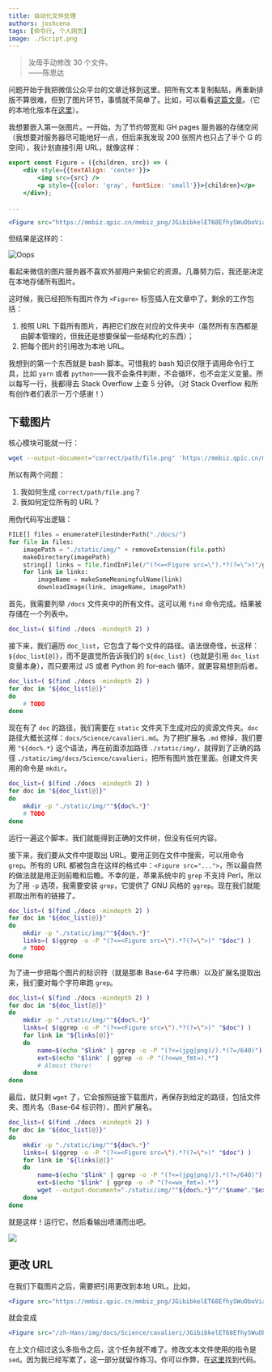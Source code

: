 ```yaml
---
title: 自动化文件处理
authors: joshcena
tags: [命令行, 个人网页]
image: ./Script.png
---
```


> 汝毋手动修改 30 个文件。  
> ——陈思达

<!-- truncate -->

问题开始于我把微信公众平台的文章迁移到这里。把所有文本复制黏贴，再重新排版不算很难，但到了图片环节，事情就不简单了。比如，可以看看[这篇文章](https://mp.weixin.qq.com/s/15D5f4zl5FG7Azl7gcZrxg)。（它的本地化版本在[这里](/docs/Science/cavalieri)）。

我想要嵌入第一张图片。一开始，为了节约带宽和 GH pages 服务器的存储空间（我想要对服务器尽可能地好一点，但后来我发现 200 张照片也只占了半个 G 的空间），我计划直接引用 URL，就像这样：

```jsx title="/docs/science/cavalieri.md"
export const Figure = ({children, src}) => (
    <div style={{textAlign: 'center'}}>
        <img src={src} />
        <p style={{color: 'gray', fontSize: 'small'}}>{children}</p>
    </div>);

...

<Figure src="https://mmbiz.qpic.cn/mmbiz_png/JGibibkelET68EfhySWuOboVia7FJX8ehwIAicTz2be2JDN7HIibwibjrpYPP1bTCr1TrjDicauU0P6BLCgFIibZK42GCQ/640?wx_fmt=png&tp=webp&wxfrom=5&wx_lazy=1&wx_co=1"></Figure>
```

但结果是这样的：

![Oops](https://mmbiz.qpic.cn/mmbiz_png/JGibibkelET6ic8fRiawIMic3jFWfS9o4SpMyc12XdWAmKlWL8hXbgTZcwwksxJaibMcUuXI8z0cKibBVyrTH2Y8DFFfA/640?wx_fmt=png&tp=webp&wxfrom=5&wx_lazy=1&wx_co=1)

看起来微信的图片服务器不喜欢外部用户来偷它的资源。几番努力后，我还是决定在本地存储所有图片。

这时候，我已经把所有图片作为 `<Figure>` 标签插入在文章中了。剩余的工作包括：

1. 按照 URL 下载所有图片，再把它们放在对应的文件夹中（虽然所有东西都是由脚本管理的，但我还是想要保留一些结构化的东西）；
2. 把每个图片的引用改为本地 URL。

我想到的第一个东西就是 bash 脚本。可惜我的 bash 知识仅限于调用命令行工具，比如 `yarn` 或者 `python`——我不会条件判断，不会循环，也不会定义变量。所以每写一行，我都得去 Stack Overflow 上查 5 分钟。（对 Stack Overflow 和所有创作者们表示一万个感谢！）

## 下载图片

核心模块可能就一行：

```bash
wget --output-document="correct/path/file.png" 'https://mmbiz.qpic.cn/mmbiz_png/JGibibkelET68EfhySWuOboVia7FJX8ehwIAicTz2be2JDN7HIibwibjrpYPP1bTCr1TrjDicauU0P6BLCgFIibZK42GCQ/640?wx_fmt=png&tp=webp&wxfrom=5&wx_lazy=1&wx_co=1'
```

所以有两个问题：

1. 我如何生成 `correct/path/file.png`？
2. 我如何定位所有的 URL？

用伪代码写出逻辑：

```python
FILE[] files = enumerateFilesUnderPath("./docs/")
for file in files:
    imagePath = "./static/img/" + removeExtension(file.path)
    makeDirectory(imagePath)
    string[] links = file.findInFile(/"(?<=<Figure src=\").*?(?=\">)"/g)
    for link in links:
        imageName = makeSomeMeaningfulName(link)
        downloadImage(link, imageName, imagePath)
```

首先，我需要列举 `/docs` 文件夹中的所有文件。这可以用 `find` 命令完成。结果被存储在一个列表中。

```bash
doc_list=( $(find ./docs -mindepth 2) )
```

接下来，我们遍历 `doc_list`，它包含了每个文件的路径。语法很奇怪，长这样：`${doc_list[@]}`，而不是直觉所告诉我们的 `${doc_list}`（也就是引用 `doc_list` 变量本身），而只要用过 JS 或者 Python 的 for-each 循环，就更容易想到后者。

```bash {2-5}
doc_list=( $(find ./docs -mindepth 2) )
for doc in "${doc_list[@]}"
do
    # TODO
done
```

现在有了 `doc` 的路径，我们需要在 `static` 文件夹下生成对应的资源文件夹。`doc` 路径大概长这样：`docs/Science/cavalieri.md`。为了把扩展名 `.md` 修掉，我们要用 `"${doc%.*}` 这个语法，再在前面添加路径 `./static/img/`，就得到了正确的路径 `./static/img/docs/Science/cavalieri`，把所有图片放在里面。创建文件夹用的命令是 `mkdir`。

```bash {4}
doc_list=( $(find ./docs -mindepth 2) )
for doc in "${doc_list[@]}"
do
    mkdir -p "./static/img/""${doc%.*}"
    # TODO
done
```

运行一遍这个脚本，我们就能得到正确的文件树，但没有任何内容。

接下来，我们要从文件中提取出 URL。要用正则在文件中搜索，可以用命令 `grep`。所有的 URL 都被包含在这样的格式中：`<Figure src="...">`，所以最自然的做法就是用正则前瞻和后瞻。不幸的是，苹果系统中的 `grep` 不支持 Perl，所以为了用 `-p` 选项，我需要安装 `grep`，它提供了 GNU 风格的 `ggrep`。现在我们就能抓取出所有的链接了。

```bash {5}
doc_list=( $(find ./docs -mindepth 2) )
for doc in "${doc_list[@]}"
do
    mkdir -p "./static/img/""${doc%.*}"
    links=( $(ggrep -o -P "(?<=<Figure src=\").*?(?=\">)" "$doc") )
    # TODO
done
```

为了进一步把每个图片的标识符（就是那串 Base-64 字符串）以及扩展名提取出来，我们要对每个字符串跑 `grep`。

```bash {6-11}
doc_list=( $(find ./docs -mindepth 2) )
for doc in "${doc_list[@]}"
do
    mkdir -p "./static/img/""${doc%.*}"
    links=( $(ggrep -o -P "(?<=<Figure src=\").*?(?=\">)" "$doc") )
    for link in "${links[@]}"
    do
        name=$(echo "$link" | ggrep -o -P "(?<=(jpg|png)/).*(?=/640)")
        ext=$(echo "$link" | ggrep -o -P "(?<=wx_fmt=).*")
        # Almost there!
    done
done
```

最后，就只剩 `wget` 了，它会按照链接下载图片，再保存到给定的路径，包括文件夹、图片名（Base-64 标识符）、图片扩展名。

```bash {10}
doc_list=( $(find ./docs -mindepth 2) )
for doc in "${doc_list[@]}"
do
    mkdir -p "./static/img/""${doc%.*}"
    links=( $(ggrep -o -P "(?<=<Figure src=\").*?(?=\">)" "$doc") )
    for link in "${links[@]}"
    do
        name=$(echo "$link" | ggrep -o -P "(?<=(jpg|png)/).*(?=/640)")
        ext=$(echo "$link" | ggrep -o -P "(?<=wx_fmt=).*")
        wget --output-document="./static/img/""${doc%.*}""/"$name"."$ext "$link"
    done
done
```

就是这样！运行它，然后看输出喷涌而出吧。

<img src="/zh-Hans/img/blog/2021-03-11/Script.png"></img>

## 更改 URL

在我们下载图片之后，需要把引用更改到本地 URL。比如，

```jsx title="/docs/science/cavalieri.md"
<Figure src="https://mmbiz.qpic.cn/mmbiz_png/JGibibkelET68EfhySWuOboVia7FJX8ehwIAicTz2be2JDN7HIibwibjrpYPP1bTCr1TrjDicauU0P6BLCgFIibZK42GCQ/640?wx_fmt=png&tp=webp&wxfrom=5&wx_lazy=1&wx_co=1"></Figure>
```

就会变成

```jsx title="/docs/science/cavalieri.md"
<Figure src="/zh-Hans/img/docs/Science/cavalieri/JGibibkelET68EfhySWuOboVia7FJX8ehwIAicTz2be2JDN7HIibwibjrpYPP1bTCr1TrjDicauU0P6BLCgFIibZK42GCQ.png"></Figure>
```

在上文介绍过这么多指令之后，这个任务就不难了。修改文本文件使用的指令是 `sed`。因为我已经写累了，这一部分就留作练习。你可以作弊，在[这里](https://github.com/Josh-Cena/Personal-page/blob/master/scripts/changeUrl.sh)找到代码。
